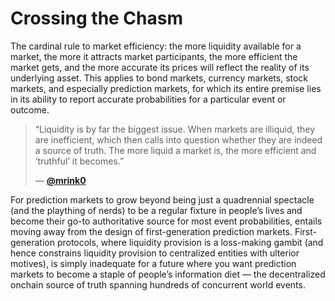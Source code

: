 # Crossing the Chasm

The cardinal rule to market efficiency: the more liquidity available for a market, the more it attracts market participants, the more efficient the market gets, and the more accurate its prices will reflect the reality of its underlying asset. This applies to bond markets, currency markets, stock markets, and especially prediction markets, for which its entire premise lies in its ability to report accurate probabilities for a particular event or outcome.

> “Liquidity is by far the biggest issue. When markets are illiquid, they are inefficient, which then calls into question whether they are indeed a source of truth. The more liquid a market is, the more efficient and ‘truthful’ it becomes.”
>
> — [**@mrink0**](https://x.com/mrink0)

For prediction markets to grow beyond being just a quadrennial spectacle (and the plaything of nerds) to be a regular fixture in people’s lives and become their go-to authoritative source for most event probabilities, entails moving away from the design of first-generation prediction markets. First-generation protocols, where liquidity provision is a loss-making gambit (and hence constrains liquidity provision to centralized entities with ulterior motives), is simply inadequate for a future where you want prediction markets to become a staple of people’s information diet — the decentralized onchain source of truth spanning hundreds of concurrent world events.
